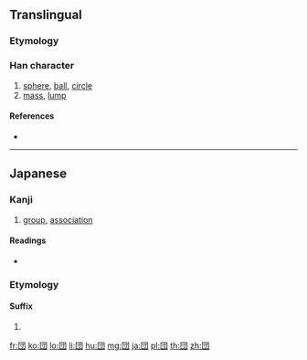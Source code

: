 {{character info/new}}
{{also|團|团}}
==Translingual==
{{Han simplified forms|團|団|团}}

===Etymology===
{{Han simp|團|f=專|t=寸}}

===Han character===
{{Han char|rn=31|rad=囗|as=03|sn=6|four=|canj=WDI|ids=⿴囗寸}}

# [[sphere]], [[ball]], [[circle]]
# [[mass]], [[lump]]

====References====
* {{Han ref|kx=0217.061|dkj=04703|dj=0444.090|hdz=10711.081|uh=56E3|ud=22243}}

----

==Japanese==

===Kanji===
{{ja-kanji|grade=5|rs=囗03|style=s|kyu=團}}

# [[group]], [[association]]

====Readings====
* {{ja-readings
|goon=[[だん]] (dan)
|kanon=[[たん]] (tan) {{qualifier|non-[[w:Jōyō kanji|Jōyō]] reading}}
|kanyoon=[[とん]] (ton)
|kun=[[まるい]] (marui), [[かたまり]] (katamari)}}

===Etymology===
{{ja-kanjitab|だん|yomi=o}}
{{rfe|ja}}

====Suffix====
{{ja-pos|suffix|だん}}

# {{rfdef|ja}}

[[fr:団]]
[[ko:団]]
[[lo:団]]
[[li:団]]
[[hu:団]]
[[mg:団]]
[[ja:団]]
[[pl:団]]
[[th:団]]
[[zh:団]]